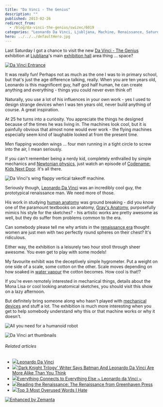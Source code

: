 ```yaml
---
title: "Da Vinci - The Genius"
description: ""
published: 2013-02-26
redirect_from:
  - /blog/da-vinci-the-genius/swizec/6019
categories: "Leonardo Da Vinci, Ljubljana, Machine, Renaissance, Saturday, Travel + Events"
hero: ../../../defaultHero.jpg
---
```


Last Saturday I got a chance to visit the new [Da Vinci - The Genius](http://davinci.si) exhibition at [Ljubljana](<http://maps.google.com/maps?ll=46.0555555556,14.5083333333&spn=0.1,0.1&q=46.0555555556,14.5083333333 (Ljubljana)&t=h> "Ljubljana")'s main [exhibition hall](http://en.wikipedia.org/wiki/Convention_center "Convention center") area thing ... space?

[![Da Vinci Entrance](https://swizec.com/blog/wp-content/uploads/2013/02/da-vinci-entrance-1024x764.jpg "Da Vinci Entrance")](http://swizec.com/blog/wp-content/uploads/2013/02/da-vinci-entrance.jpg)

It was really fun! Perhaps not as much as the one I was to in primary school, but that's just the age difference talking, really. When you are ten years old, Leonardo is this magnificent guy, half god half human, he can create anything and everything - things you could never even think of!

Naturally, you use a lot of his influences in your own work - yes I used to design strange devices when I was ten years old, never build anything of course. A great inspiration.

At 25 he turns into a curiosity. You appreciate the things he designed because of the times he was living in. The machines look cool, but it is painfully obvious that almost none would ever work - the flying machines especially seem kind of laughable looked at from the present time.

Men flapping wooden wings ... four men running in a tight circle to screw into the air, I mean seriously.

If you can't remember being a nerdy kid, completely enthralled by simple mechanics and [Newtonian physics](http://en.wikipedia.org/wiki/Classical_mechanics "Classical mechanics"), just watch an episode of [Codename: Kids Next Door](http://www.imdb.com/title/tt0312109/ "Codename: Kids Next Door"). It's all there.

![Da Vinci's wing flappy vertical takeoff machine.](https://swizec.com/blog/wp-content/uploads/2013/02/da-vinci-vertical-takeoff-764x1024.jpg "Da Vinci's wing flappy vertical takeoff machine.")

Seriously though, [Leonardo Da Vinci](http://en.wikipedia.org/wiki/Leonardo_da_Vinci "Leonardo da Vinci") was an incredibly cool guy, the prototypical renaissance man. We need more of those.

His work in studying [human anatomy](http://en.wikipedia.org/wiki/Human_anatomy "Human anatomy") was ground breaking - did you know one of the paramount textbooks on anatomy, [Gray's Anatomy](http://en.wikipedia.org/wiki/Gray%27s_anatomy), purposefully mimics his style for the sketches? - his artistic works are pretty awesome as well, but they do suffer from problems common to the era.

Can somebody please tell me why artists in the [renaissance era](http://en.wikipedia.org/wiki/Renaissance "Renaissance") thought women are just men with two perfectly round spheres on their chest? It's ridiculous.

Either way, the exhibition is a leisurely two hour stroll through sheer awesome. You even get to play with some models!

My favourite exhibit was the deceptively simple hygrometer. Put a weight on one side of a scale, some cotton on the other. Scale moves depending on how soaked in [water vapour](http://en.wikipedia.org/wiki/Water_vapor "Water vapor") the cotton becomes. How cool is that!?

If you're even remotely interested in mechanical things, details about the Mona Lisa or cool looking anatomical sketches, you should visit this show on a lazy afternoon.

But definitely bring someone along who hasn't played with [mechanical devices](http://en.wikipedia.org/wiki/Machine "Machine") and stuff a lot. The exhibition is much more interesting when you get to help somebody understand why this or that machine works or why it doesn't.

![All you need for a humanoid robot](https://swizec.com/blog/wp-content/uploads/2013/02/da-vinci-robot-764x1024.jpg "All you need for a humanoid robot")

![Da Vinci art thumbnails](https://swizec.com/blog/wp-content/uploads/2013/02/da-vinci-art-1024x764.jpg "Da Vinci art thumbnails")

###### Related articles

- [![](https://i.zemanta.com/143343807_80_80.jpg)](http://chasepage.net/2013/02/06/37/)[Leonardo Da Vinci](http://chasepage.net/2013/02/06/37/)
- [![](https://i.zemanta.com/136423848_80_80.jpg)](http://www.businessinsider.com/batman-and-leonardo-da-vinci-common-links-2013-1)['Dark Knight Trilogy' Writer Says Batman And Leonardo Da Vinci Are More Alike Than You Think](http://www.businessinsider.com/batman-and-leonardo-da-vinci-common-links-2013-1)
- [![](https://i.zemanta.com/135252313_80_80.jpg)](http://christcenteredteaching.wordpress.com/2012/12/31/everything-connects-to-everything-else-leonardo-da-vinci/)[Everything Connects to Everything Else ~ Leonardo da Vinci ~](http://christcenteredteaching.wordpress.com/2012/12/31/everything-connects-to-everything-else-leonardo-da-vinci/)
- [![](https://i.zemanta.com/147734613_80_80.jpg)](http://maphead.wordpress.com/2013/02/24/reading-the-renaissance-the-renaissance-from-greenhaven-press/)[Reading the Renaissance: The Renaissance from Greenhaven Press](http://maphead.wordpress.com/2013/02/24/reading-the-renaissance-the-renaissance-from-greenhaven-press/)
- [![](https://i.zemanta.com/147835963_80_80.jpg)](http://scottmdewey.wordpress.com/2013/02/25/overused-words/)[Top 3 Most Overused Words I Hate](http://scottmdewey.wordpress.com/2013/02/25/overused-words/)

[![Enhanced by Zemanta](https://img.zemanta.com/zemified_e.png?x-id=7643b8b1-54f5-403f-9b79-a6b617d96da0)](http://www.zemanta.com/?px "Enhanced by Zemanta")
